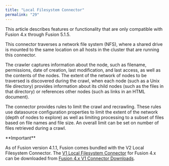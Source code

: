 ```yaml
---
title: "Local Filesystem Connector"
permalink: "29"
---
```


<Note>

This article describes features or functionality that are only compatible with Fusion 4.x through Fusion 5.1.5.

</Note>



This connector traverses a network file system (NFS), where a shared drive is mounted to the same location on all hosts in the cluster that are running this connector.

The crawler captures information about the node, such as filename, permissions, date of creation, last modification, and last access, as well as the contents of the nodes. The extent of the network of nodes to be traversed is discovered during the crawl, when each node (such as a Unix file directory) provides information about its child nodes (such as the files in that directory) or references other nodes (such as links in an HTML document).

The connector provides rules to limit the crawl and recrawling.
These rules use datasource configuration properties to limit the extent of the network (depth of nodes to explore) as well as limiting processing to a subset of files based on file names and file size.
An overall limit can be set on number of files retrieved during a crawl.

<Tip>
**Important**

As of Fusion version 4.1.1, Fusion comes bundled with the V2 Local Filesystem Connector. The [V1 Local Filesystem Connector](/fusion-connectors/42/local-filesystem-connector-v-1-configuration-reference) for Fusion 4.x can be downloaded from [Fusion 4.x V1 Connector Downloads](/fusion-connectors/5e5d7o/fusion-4-x-v-1-connector-downloads).
</Tip>

